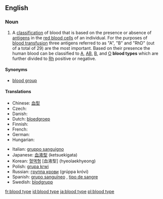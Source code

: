 {{wikipedia}}
==English==

===Noun===
{{en-noun|sg=[[blood]] [[type]]}}

# A [[classification]] of blood that is based on the presence or absence of [[antigen|antigens]] in the [[red blood cell|red blood cells]] of an individual. For the purposes of [[blood transfusion]] three antigens referred to as "A", "B" and "RhD" (out of a total of 29) are the most important. Based on their presence the human blood can be classified to [[A]], [[AB]], [[B]], and [[O]] '''blood types''' which are further divided to [[Rh]] positive or negative.

====Synonyms====
* [[blood group]]

====Translations====
{{trans-top|blood classification}}
* Chinese: [[血型]]
* Czech: {{t-|cs|krevní skupina|f}}
* Danish: {{t+|da|blodtype}}
* Dutch: [[bloedgroep]] {{f}}
* Finnish: {{t-|fi|veriryhmä}}
* French: {{t+|fr|groupe sanguin|m}}
* German: {{t+|de|Blutgruppe|f}}
* Hungarian: {{t+|hu|vércsoport}}
{{trans-mid}}
* Italian: [[gruppo sanguigno]] {{m}}
* Japanese: [[血液型]] (ketsuekigata)
* Korean: [[혈액형]] [血液型] (hyeolaekhyeong)
* Polish: [[grupa krwi]] {{f}}
* Russian: [[группа крови]] (grúppa króvi) {{f}}
* Spanish: [[grupo sanguíneo]] {{m}}, [[tipo de sangre]] {{m}}
* Swedish: [[blodgrupp]] {{c}}
{{trans-bottom}}

[[fr:blood type]]
[[id:blood type]]
[[ja:blood type]]
[[pl:blood type]]